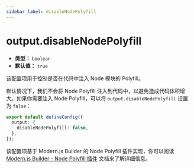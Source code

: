 ```yaml
---
sidebar_label: disableNodePolyfill
---
```


# output.disableNodePolyfill

- **类型：** `boolean`
- **默认值：** `true`

该配置项用于控制是否在代码中注入 Node 模块的 Polyfill。

默认情况下，我们不会将 Node Polyfill 注入到代码中，以避免造成代码体积增大。如果你需要注入 Node Polyfill，可以将 `output.disableNodePolyfill` 设置为 `false`：

```ts title="modern.config.ts"
export default defineConfig({
  output: {
    disableNodePolyfill: false,
  },
});
```

该配置项基于 Modern.js Builder 的 Node Polyfill 插件实现，你可以阅读 [Modern.js Builder - Node Polyfill 插件](https://modernjs.dev/builder/plugins/plugin-node-polyfill.html) 文档来了解详细信息。
